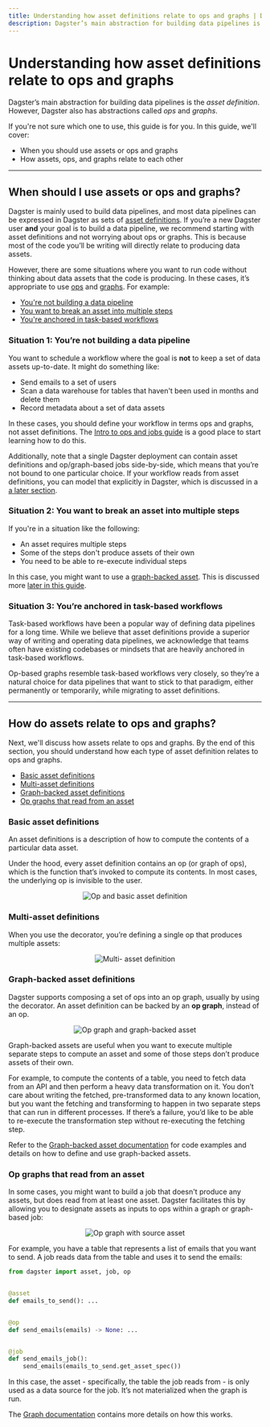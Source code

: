 ```yaml
---
title: Understanding how asset definitions relate to ops and graphs | Dagster Docs
description: Dagster’s main abstraction for building data pipelines is the asset definition. However, Dagster also has ops and graphs. How do these relate? When should you use one over the other?
---
```


# Understanding how asset definitions relate to ops and graphs

Dagster’s main abstraction for building data pipelines is the _asset definition_. However, Dagster also has abstractions called _ops_ and _graphs_.

If you're not sure which one to use, this guide is for you. In this guide, we'll cover:

- When you should use assets or ops and graphs
- How assets, ops, and graphs relate to each other

---

## When should I use assets or ops and graphs?

Dagster is mainly used to build data pipelines, and most data pipelines can be expressed in Dagster as sets of [asset definitions](/concepts/assets/software-defined-assets). If you’re a new Dagster user **and** your goal is to build a data pipeline, we recommend starting with asset definitions and not worrying about ops or graphs. This is because most of the code you’ll be writing will directly relate to producing data assets.

However, there are some situations where you want to run code without thinking about data assets that the code is producing. In these cases, it’s appropriate to use [ops](/concepts/ops-jobs-graphs/ops) and [graphs](/concepts/ops-jobs-graphs/graphs). For example:

- [You're not building a data pipeline](#situation-1-youre-not-building-a-data-pipeline)
- [You want to break an asset into multiple steps](#situation-2-you-want-to-break-an-asset-into-multiple-steps)
- [You're anchored in task-based workflows](#situation-3-youre-anchored-in-task-based-workflows)

### Situation 1: You’re not building a data pipeline

You want to schedule a workflow where the goal is **not** to keep a set of data assets up-to-date. It might do something like:

- Send emails to a set of users
- Scan a data warehouse for tables that haven't been used in months and delete them
- Record metadata about a set of data assets

In these cases, you should define your workflow in terms ops and graphs, not asset definitions. The [Intro to ops and jobs guide](/guides/dagster/intro-to-ops-jobs) is a good place to start learning how to do this.

Additionally, note that a single Dagster deployment can contain asset definitions and op/graph-based jobs side-by-side, which means that you’re not bound to one particular choice. If your workflow reads from asset definitions, you can model that explicitly in Dagster, which is discussed in a [a later section](#op-graphs-that-read-from-an-asset).

### Situation 2: You want to break an asset into multiple steps

If you're in a situation like the following:

- An asset requires multiple steps
- Some of the steps don't produce assets of their own
- You need to be able to re-execute individual steps

In this case, you might want to use a [graph-backed asset](/concepts/assets/graph-backed-assets). This is discussed more [later in this guide](#graph-backed-asset-definitions).

### Situation 3: You’re anchored in task-based workflows

Task-based workflows have been a popular way of defining data pipelines for a long time. While we believe that asset definitions provide a superior way of writing and operating data pipelines, we acknowledge that teams often have existing codebases or mindsets that are heavily anchored in task-based workflows.

Op-based graphs resemble task-based workflows very closely, so they’re a natural choice for data pipelines that want to stick to that paradigm, either permanently or temporarily, while migrating to asset definitions.

---

## How do assets relate to ops and graphs?

Next, we'll discuss how assets relate to ops and graphs. By the end of this section, you should understand how each type of asset definition relates to ops and graphs.

- [Basic asset definitions](#basic-asset-definitions)
- [Multi-asset definitions](#multi-asset-definitions)
- [Graph-backed asset definitions](#graph-backed-asset-definitions)
- [Op graphs that read from an asset](#op-graphs-that-read-from-an-asset)

### Basic asset definitions

An asset definitions is a description of how to compute the contents of a particular data asset.

Under the hood, every asset definition contains an op (or graph of ops), which is the function that’s invoked to compute its contents. In most cases, the underlying op is invisible to the user.

<!-- ![Op and basic asset definition](/images/guides/assets-relate-to-ops/op-software-defined-asset.png) -->

<center>
  <Image
    alt="Op and basic asset definition"
    src="/images/guides/assets-relate-to-ops/op-software-defined-asset.png"
    width={714}
    height={516}
  />
</center>

### Multi-asset definitions

When you use the <PyObject object="multi_asset" decorator /> decorator, you’re defining a single op that produces multiple assets:

<!-- ![Multi- asset definition](/images/guides/assets-relate-to-ops/multi-software-defined-asset.png) -->

<center>
  <Image
    alt="Multi- asset definition"
    src="/images/guides/assets-relate-to-ops/multi-software-defined-asset.png"
    width={715}
    height={286}
  />
</center>

### Graph-backed asset definitions

Dagster supports composing a set of ops into an op graph, usually by using the <PyObject object="graph" decorator /> decorator. An asset definition can be backed by an **op graph**, instead of an op.

<!-- ![Op graph and graph-backed asset](/images/guides/assets-relate-to-ops/op-graph-graph-backed-asset.png) -->

<center>
  <Image
    alt="Op graph and graph-backed asset"
    src="/images/guides/assets-relate-to-ops/op-graph-graph-backed-asset.png"
    width={716}
    height={540}
  />
</center>

Graph-backed assets are useful when you want to execute multiple separate steps to compute an asset and some of those steps don’t produce assets of their own.

For example, to compute the contents of a table, you need to fetch data from an API and then perform a heavy data transformation on it. You don’t care about writing the fetched, pre-transformed data to any known location, but you want the fetching and transforming to happen in two separate steps that can run in different processes. If there’s a failure, you’d like to be able to re-execute the transformation step without re-executing the fetching step.

Refer to the [Graph-backed asset documentation](/concepts/assets/graph-backed-assets) for code examples and details on how to define and use graph-backed assets.

### Op graphs that read from an asset

In some cases, you might want to build a job that doesn't produce any assets, but does read from at least one asset. Dagster facilitates this by allowing you to designate assets as inputs to ops within a graph or graph-based job:

<!-- ![Op graph with source asset](/images/guides/assets-relate-to-ops/op-graph-source-asset.png) -->

<center>
  <Image
    alt="Op graph with source asset"
    src="/images/guides/assets-relate-to-ops/op-graph-source-asset.png"
    width={718}
    height={294}
  />
</center>

For example, you have a table that represents a list of emails that you want to send. A job reads data from the table and uses it to send the emails:

```python file=/guides/dagster/assets_ops_graphs/op_graph_asset_input.py
from dagster import asset, job, op


@asset
def emails_to_send(): ...


@op
def send_emails(emails) -> None: ...


@job
def send_emails_job():
    send_emails(emails_to_send.get_asset_spec())
```

In this case, the asset - specifically, the table the job reads from - is only used as a data source for the job. It’s not materialized when the graph is run.

The [Graph documentation](/concepts/ops-jobs-graphs/graphs#loading-an-asset-as-an-input) contains more details on how this works.
